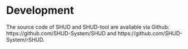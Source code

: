 
# Development {#dev}

The source code of SHUD and SHUD-tool are avaliable via Github: https://github.com/SHUD-System/SHUD and https://github.com/SHUD-System/rSHUD.


